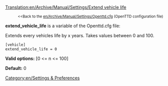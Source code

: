 [[Translation:en/Archive/Manual/Settings/Extend vehicle life]]

:<small><<Back to the [[en/Archive/Manual/Settings/Openttd.cfg]] (OpenTTD configuration file)</small>


'''extend_vehicle_life''' is a variable of the Openttd.cfg file:

Extends every vehicles life by x years. Takes values between 0 and 100.

<pre>
[vehicle]
extend_vehicle_life = 0
</pre>

'''Valid options:''' [0 <= n <= 100]

'''Default:''' 0

[[Category:en/Settings & Preferences]]